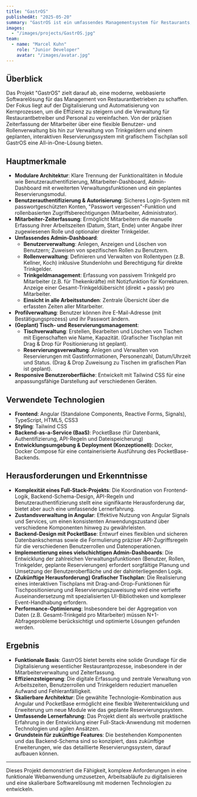 ```yaml
---
title: "GastrOS"
publishedAt: "2025-05-20"
summary: "GastrOS ist ein umfassendes Managementsystem für Restaurants, das entwickelt wurde, um betriebliche Abläufe von der Zeiterfassung der Mitarbeiter über die Benutzer- und Rollenverwaltung bis hin zu einem geplanten Reservierungssystem mit Tischplan zu digitalisieren und zu optimieren."
images:
  - "/images/projects/GastrOS.jpg"
team:
  - name: "Marcel Kuhn"
    role: "Junior Developer"
    avatar: "/images/avatar.jpg"
---
```


## Überblick

Das Projekt "GastrOS" zielt darauf ab, eine moderne, webbasierte Softwarelösung für das Management von Restaurantbetrieben zu schaffen. Der Fokus liegt auf der Digitalisierung und Automatisierung von Kernprozessen, um die Effizienz zu steigern und die Verwaltung für Restaurantbetreiber und Personal zu vereinfachen. Von der präzisen Zeiterfassung der Mitarbeiter über eine flexible Benutzer- und Rollenverwaltung bis hin zur Verwaltung von Trinkgeldern und einem geplanten, interaktiven Reservierungssystem mit grafischem Tischplan soll GastrOS eine All-in-One-Lösung bieten.

## Hauptmerkmale

* **Modulare Architektur**: Klare Trennung der Funktionalitäten in Module wie Benutzerauthentifizierung, Mitarbeiter-Dashboard, Admin-Dashboard mit erweiterten Verwaltungsfunktionen und ein geplantes Reservierungsmodul.
* **Benutzerauthentifizierung & Autorisierung**: Sicheres Login-System mit passwortgeschützten Konten, "Passwort vergessen"-Funktion und rollenbasierten Zugriffsberechtigungen (Mitarbeiter, Administrator).
* **Mitarbeiter-Zeiterfassung**: Ermöglicht Mitarbeitern die manuelle Erfassung ihrer Arbeitszeiten (Datum, Start, Ende) unter Angabe ihrer zugewiesenen Rolle und optionaler direkter Trinkgelder.
* **Umfassendes Admin-Dashboard**:
    * **Benutzerverwaltung**: Anlegen, Anzeigen und Löschen von Benutzern; Zuweisen von spezifischen Rollen zu Benutzern.
    * **Rollenverwaltung**: Definieren und Verwalten von Rollentypen (z.B. Kellner, Koch) inklusive Stundenlohn und Berechtigung für direkte Trinkgelder.
    * **Trinkgeldmanagement**: Erfassung von passivem Trinkgeld pro Mitarbeiter (z.B. für Thekenkräfte) mit Notizfunktion für Korrekturen. Anzeige einer Gesamt-Trinkgeldübersicht (direkt + passiv) pro Mitarbeiter.
    * **Einsicht in alle Arbeitsstunden**: Zentrale Übersicht über die erfassten Zeiten aller Mitarbeiter.
* **Profilverwaltung**: Benutzer können ihre E-Mail-Adresse (mit Bestätigungsprozess) und ihr Passwort ändern.
* **(Geplant) Tisch- und Reservierungsmanagement**:
    * **Tischverwaltung**: Erstellen, Bearbeiten und Löschen von Tischen mit Eigenschaften wie Name, Kapazität. (Grafischer Tischplan mit Drag & Drop für Positionierung ist geplant).
    * **Reservierungsverwaltung**: Anlegen und Verwalten von Reservierungen mit Gastinformationen, Personenzahl, Datum/Uhrzeit und Status. (Drag & Drop Zuweisung zu Tischen im grafischen Plan ist geplant).
* **Responsive Benutzeroberfläche**: Entwickelt mit Tailwind CSS für eine anpassungsfähige Darstellung auf verschiedenen Geräten.

## Verwendete Technologien

* **Frontend**: Angular (Standalone Components, Reactive Forms, Signals), TypeScript, HTML5, CSS3
* **Styling**: Tailwind CSS
* **Backend-as-a-Service (BaaS)**: PocketBase (für Datenbank, Authentifizierung, API-Regeln und Dateispeicherung)
* **Entwicklungsumgebung & Deployment (Konzeptionell)**: Docker, Docker Compose für eine containerisierte Ausführung des PocketBase-Backends.

## Herausforderungen und Erkenntnisse

* **Komplexität eines Full-Stack-Projekts**: Die Koordination von Frontend-Logik, Backend-Schema-Design, API-Regeln und Benutzerauthentifizierung stellt eine signifikante Herausforderung dar, bietet aber auch eine umfassende Lernerfahrung.
* **Zustandsverwaltung in Angular**: Effektive Nutzung von Angular Signals und Services, um einen konsistenten Anwendungszustand über verschiedene Komponenten hinweg zu gewährleisten.
* **Backend-Design mit PocketBase**: Entwurf eines flexiblen und sicheren Datenbankschemas sowie die Formulierung präziser API-Zugriffsregeln für die verschiedenen Benutzerrollen und Datenoperationen.
* **Implementierung eines vielschichtigen Admin-Dashboards**: Die Entwicklung der zahlreichen Verwaltungsfunktionen (Benutzer, Rollen, Trinkgelder, geplante Reservierungen) erfordert sorgfältige Planung und Umsetzung der Benutzeroberfläche und der dahinterliegenden Logik.
* **(Zukünftige Herausforderung) Grafischer Tischplan**: Die Realisierung eines interaktiven Tischplans mit Drag-and-Drop-Funktionen für Tischpositionierung und Reservierungszuweisung wird eine vertiefte Auseinandersetzung mit spezialisierten UI-Bibliotheken und komplexer Event-Handhabung erfordern.
* **Performance-Optimierung**: Insbesondere bei der Aggregation von Daten (z.B. Gesamt-Trinkgeld pro Mitarbeiter) müssen N+1-Abfrageprobleme berücksichtigt und optimierte Lösungen gefunden werden.

## Ergebnis

* **Funktionale Basis**: GastrOS bietet bereits eine solide Grundlage für die Digitalisierung wesentlicher Restaurantprozesse, insbesondere in der Mitarbeiterverwaltung und Zeiterfassung.
* **Effizienzsteigerung**: Die digitale Erfassung und zentrale Verwaltung von Arbeitszeiten, Benutzerrollen und Trinkgeldern reduziert manuellen Aufwand und Fehleranfälligkeit.
* **Skalierbare Architektur**: Die gewählte Technologie-Kombination aus Angular und PocketBase ermöglicht eine flexible Weiterentwicklung und Erweiterung um neue Module wie das geplante Reservierungssystem.
* **Umfassende Lernerfahrung**: Das Projekt dient als wertvolle praktische Erfahrung in der Entwicklung einer Full-Stack-Anwendung mit modernen Technologien und agilen Ansätzen.
* **Grundstein für zukünftige Features**: Die bestehenden Komponenten und das Backend-Schema sind so konzipiert, dass zukünftige Erweiterungen, wie das detaillierte Reservierungssystem, darauf aufbauen können.

---

Dieses Projekt demonstriert die Fähigkeit, komplexe Anforderungen in eine funktionale Webanwendung umzusetzen, Arbeitsabläufe zu digitalisieren und eine skalierbare Softwarelösung mit modernen Technologien zu entwickeln.